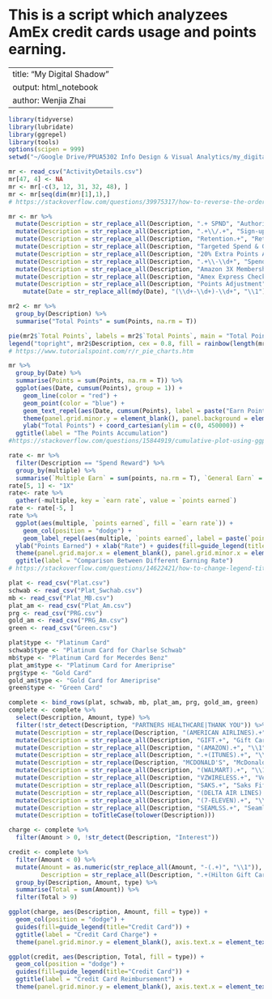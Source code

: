 ################################################################################
# This is a script which analyzees AmEx credit cards usage and points earning. #
################################################################################

---
title: "My Digital Shadow"
output: html_notebook
author: Wenjia Zhai
---

```r
library(tidyverse)
library(lubridate)
library(ggrepel)
library(tools)
options(scipen = 999)
setwd("~/Google Drive/PPUA5302 Info Design & Visual Analytics/my_digital_shadows")
```

```r
mr <- read_csv("ActivityDetails.csv")
mr[47, 4] <- NA
mr <- mr[-c(3, 12, 31, 32, 48), ]
mr <- mr[seq(dim(mr)[1],1),]
# https://stackoverflow.com/questions/39975317/how-to-reverse-the-order-of-a-dataframe-in-r
```

```r
mr <- mr %>%
  mutate(Description = str_replace_all(Description, ".+ SPND", "Authorized User Offer")) %>%
  mutate(Description = str_replace_all(Description, ".+\\/.+", "Sign-up Bonus")) %>%
  mutate(Description = str_replace_all(Description, "Retention.+", "Retention")) %>%
  mutate(Description = str_replace_all(Description, "Targeted Spend & Get Offers", "Targeted Spend Offers")) %>%
  mutate(Description = str_replace_all(Description, "20% Extra Points Apr 2018", "Spend Reward")) %>%
  mutate(Description = str_replace_all(Description, ".+\\-\\d+", "Spend Reward")) %>%
  mutate(Description = str_replace_all(Description, "Amazon 3X Membership Rewards", "Spend Reward")) %>%
  mutate(Description = str_replace_all(Description, "Amex Express Checkout Offer", "Spend Reward")) %>%
  mutate(Description = str_replace_all(Description, "Points Adjustment", "Spend Reward")) %>%
    mutate(Date = str_replace_all(mdy(Date), "(\\d+-\\d+)-\\d+", "\\1"))
```

```r
mr2 <- mr %>%
  group_by(Description) %>%
  summarise("Total Points" = sum(Points, na.rm = T))
```

```r
pie(mr2$`Total Points`, labels = mr2$`Total Points`, main = "Total Points Earned", col = rainbow(length(mr2$`Total Points`)))
legend("topright", mr2$Description, cex = 0.8, fill = rainbow(length(mr2$`Total Points`)))
# https://www.tutorialspoint.com/r/r_pie_charts.htm
```

```r
mr %>%
  group_by(Date) %>%
  summarise(Points = sum(Points, na.rm = T)) %>%
  ggplot(aes(Date, cumsum(Points), group = 1)) +
    geom_line(color = "red") +
    geom_point(color = "blue") +
    geom_text_repel(aes(Date, cumsum(Points), label = paste("Earn Points:", Points, "\nTotal Points:", cumsum(Points)), vjust = -1)) +
    theme(panel.grid.minor.y = element_blank(), panel.background = element_blank(), panel.grid.major.y = element_line(colour = "grey95"), panel.grid.minor.x = element_blank(), panel.grid.major.x = element_line(color = "grey95")) +
    ylab("Total Points") + coord_cartesian(ylim = c(0, 450000)) +
  ggtitle(label = "The Points Accumulation")
#https://stackoverflow.com/questions/15844919/cumulative-plot-using-ggplot2
```

```r
rate <- mr %>%
  filter(Description == "Spend Reward") %>%
  group_by(multiple) %>%
  summarise(`Multiple Earn` = sum(points, na.rm = T), `General Earn` = sum(Points, na.rm = T) - `Multiple Earn`)
rate[5, 1] <- "1X"
rate<- rate %>%
  gather(-multiple, key = `earn rate`, value = `points earned`)
rate <- rate[-5, ]
rate %>%
  ggplot(aes(multiple, `points earned`, fill = `earn rate`)) +
    geom_col(position = "dodge") +
    geom_label_repel(aes(multiple, `points earned`, label = paste(`points earned`, "points")), show.legend = F) +
  ylab("Points Earned") + xlab("Rate") + guides(fill=guide_legend(title="Earning Rate")) +
  theme(panel.grid.major.x = element_blank(), panel.grid.minor.x = element_blank()) +
  ggtitle(label = "Comparison Between Different Earning Rate")
# https://stackoverflow.com/questions/14622421/how-to-change-legend-title-in-ggplot
```

```r
plat <- read_csv("Plat.csv")
schwab <- read_csv("Plat_Swchab.csv")
mb <- read_csv("Plat_MB.csv")
plat_am <- read_csv("Plat_Am.csv")
prg <- read_csv("PRG.csv")
gold_am <- read_csv("PRG_Am.csv")
green <- read_csv("Green.csv")

plat$type <- "Platinum Card"
schwab$type <- "Platinum Card for Charlse Schwab"
mb$type <- "Platinum Card for Mecerdes Benz"
plat_am$type <- "Platinum Card for Ameriprise"
prg$type <- "Gold Card"
gold_am$type <- "Gold Card for Ameriprise"
green$type <- "Green Card"

complete <- bind_rows(plat, schwab, mb, plat_am, prg, gold_am, green)
complete <- complete %>%
  select(Description, Amount, type) %>%
  filter(!str_detect(Description, "PARTNERS HEALTHCARE|THANK YOU")) %>%
  mutate(Description = str_replace(Description, "(AMERICAN AIRLINES).+", "\\1")) %>%
  mutate(Description = str_replace_all(Description, "GIFT.+", "Gift Card")) %>%
  mutate(Description = str_replace_all(Description, "(AMAZON).+", "\\1")) %>%
  mutate(Description = str_replace_all(Description, ".+(ITUNES).+", "\\1")) %>%
  mutate(Description = str_replace(Description, "MCDONALD'S", "McDonald's")) %>%
  mutate(Description = str_replace_all(Description, "(WALMART).+", "\\1")) %>%
  mutate(Description = str_replace_all(Description, "VZWIRELESS.+", "Verizon")) %>%
  mutate(Description = str_replace_all(Description, "SAKS.+", "Saks Fifth Ave")) %>%
  mutate(Description = str_replace_all(Description, "(DELTA AIR LINES).+", "\\1")) %>%
  mutate(Description = str_replace_all(Description, "(7-ELEVEN).+", "\\1")) %>%
  mutate(Description = str_replace_all(Description, "SEAMLSS.+", "Seamless")) %>%
  mutate(Description = toTitleCase(tolower(Description)))

charge <- complete %>%
  filter(Amount > 0, !str_detect(Description, "Interest"))

credit <- complete %>%
  filter(Amount < 0) %>%
  mutate(Amount = as.numeric(str_replace_all(Amount, "-(.+)", "\\1")),
         Description = str_replace_all(Description, ".+(Hilton Gift Card)", "\\1")) %>%
  group_by(Description, Amount, type) %>%
  summarise(Total = sum(Amount)) %>%
  filter(Total > 9)
```

```r
ggplot(charge, aes(Description, Amount, fill = type)) +
  geom_col(position = "dodge") + 
  guides(fill=guide_legend(title="Credit Card")) +
  ggtitle(label = "Credit Card Charge") +
  theme(panel.grid.minor.y = element_blank(), axis.text.x = element_text(angle = 90, hjust = 1))
```

```r
ggplot(credit, aes(Description, Total, fill = type)) +
  geom_col(position = "dodge") + 
  guides(fill=guide_legend(title="Credit Card")) +
  ggtitle(label = "Credit Card Reimbursement") +
  theme(panel.grid.minor.y = element_blank(), axis.text.x = element_text(angle = 90, hjust = 1), axis.title.x = element_blank())
```
